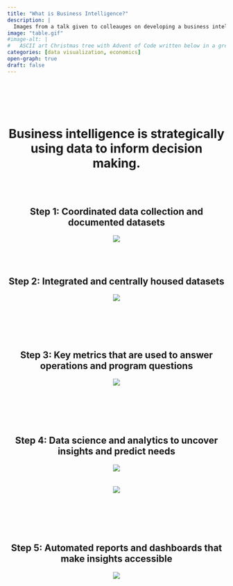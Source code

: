 ```yaml
---
title: "What is Business Intelligence?"
description: |
  Images from a talk given to colleauges on developing a business intelligence strategy.
image: "table.gif"
#image-alt: |
#	ASCII art Christmas tree with Advent of Code written below in a green monospace font.
categories: [data visualization, economics]
open-graph: true
draft: false
---
```


<br> 

<br>
<br>
<center>
<h1>Business intelligence is strategically using data to inform decision making.</h1>
<br>
<br>
<h2> Step 1: Coordinated data collection and documented datasets </h2>
![](step1.png){fig-alt="icon of table with metadata fields that read source, title, creator, date, and rights"}

<br>
<br>
<h2> Step 2: Integrated and centrally housed datasets</h2>
![](step2.png){fig-alt="icon of table with metadata fields that read source, title, creator, date, and rights"}

<br>
<br>
<br>
<br>
<h2> Step 3: Key metrics that are used to answer operations and program questions </h2>
![](step3.png){fig-alt="icon of table with metadata fields that read source, title, creator, date, and rights"}
<br>
<br>
<br>
<br>
<br>
<br>
<h2> Step 4: Data science and analytics to uncover insights and predict needs </h2>
![](step4.png){fig-alt="icon of table with metadata fields that read source, title, creator, date, and rights"}
<br>
<br>
<br>
![](step5.png){fig-alt="icon of table with metadata fields that read source, title, creator, date, and rights"}
<br>
<br>
<br>
<br>
<br>
<br>
<h2> Step 5: Automated reports and dashboards that make insights accessible </h2>
![](step6.png){fig-alt="icon of table with metadata fields that read source, title, creator, date, and rights"}
<br>
<br>
<br>
</center>

